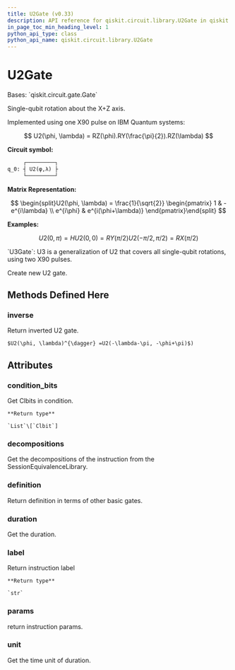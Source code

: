 ```yaml
---
title: U2Gate (v0.33)
description: API reference for qiskit.circuit.library.U2Gate in qiskit v0.33
in_page_toc_min_heading_level: 1
python_api_type: class
python_api_name: qiskit.circuit.library.U2Gate
---
```


# U2Gate

<Class id="qiskit.circuit.library.U2Gate" isDedicatedPage={true} github="https://github.com/qiskit/qiskit/tree/stable/0.19/qiskit/circuit/library/standard_gates/u2.py" signature="U2Gate(phi, lam, label=None)" modifiers="class">
  Bases: `qiskit.circuit.gate.Gate`

  Single-qubit rotation about the X+Z axis.

  Implemented using one X90 pulse on IBM Quantum systems:

$$
U2(\phi, \lambda) = RZ(\phi).RY(\frac{\pi}{2}).RZ(\lambda)
$$

  **Circuit symbol:**

  ```python
       ┌─────────┐
  q_0: ┤ U2(φ,λ) ├
       └─────────┘
  ```

  **Matrix Representation:**

$$
\begin{split}U2(\phi, \lambda) = \frac{1}{\sqrt{2}}
\begin{pmatrix}
1          & -e^{i\lambda} \\
e^{i\phi} & e^{i(\phi+\lambda)}
\end{pmatrix}\end{split}
$$

  **Examples:**

$$
U2(0, \pi) = H
U2(0, 0) = RY(\pi/2)
U2(-\pi/2, \pi/2) = RX(\pi/2)
$$

  <Admonition title="See also" type="note">
    `U3Gate`: U3 is a generalization of U2 that covers all single-qubit rotations, using two X90 pulses.
  </Admonition>

  Create new U2 gate.

  ## Methods Defined Here

  <span id="qiskit-circuit-library-u2gate-inverse" />

  ### inverse

  <Function id="qiskit.circuit.library.U2Gate.inverse" signature="U2Gate.inverse()">
    Return inverted U2 gate.

    $U2(\phi, \lambda)^{\dagger} =U2(-\lambda-\pi, -\phi+\pi)$)
  </Function>

  ## Attributes

  ### condition\_bits

  <Attribute id="qiskit.circuit.library.U2Gate.condition_bits">
    Get Clbits in condition.

    **Return type**

    `List`\[`Clbit`]
  </Attribute>

  ### decompositions

  <Attribute id="qiskit.circuit.library.U2Gate.decompositions">
    Get the decompositions of the instruction from the SessionEquivalenceLibrary.
  </Attribute>

  ### definition

  <Attribute id="qiskit.circuit.library.U2Gate.definition">
    Return definition in terms of other basic gates.
  </Attribute>

  ### duration

  <Attribute id="qiskit.circuit.library.U2Gate.duration">
    Get the duration.
  </Attribute>

  ### label

  <Attribute id="qiskit.circuit.library.U2Gate.label">
    Return instruction label

    **Return type**

    `str`
  </Attribute>

  ### params

  <Attribute id="qiskit.circuit.library.U2Gate.params">
    return instruction params.
  </Attribute>

  ### unit

  <Attribute id="qiskit.circuit.library.U2Gate.unit">
    Get the time unit of duration.
  </Attribute>
</Class>

